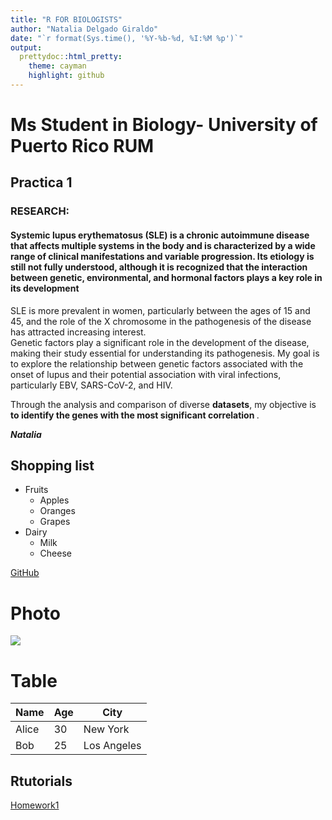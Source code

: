 ```yaml
---
title: "R FOR BIOLOGISTS"
author: "Natalia Delgado Giraldo"
date: "`r format(Sys.time(), '%Y-%b-%d, %I:%M %p')`"
output:
  prettydoc::html_pretty:
    theme: cayman
    highlight: github
---
```




# Ms Student in Biology- University of Puerto Rico RUM

## Practica 1

### RESEARCH:

#### Systemic lupus erythematosus (SLE) is a chronic autoimmune disease that affects multiple systems in the body and is characterized by a wide range of clinical manifestations and variable progression. Its etiology is still not fully understood, although it is recognized that the interaction between genetic, environmental, and hormonal factors plays a key role in its development

SLE is more prevalent in women, particularly between the ages of 15 and 45, and
the role of the X chromosome in the pathogenesis of the disease has attracted
increasing interest.<br>
Genetic factors play a significant role in the development of the disease, making their
study essential for understanding its pathogenesis. My goal is to explore the
relationship between genetic factors associated with the onset of lupus and their
potential association with viral infections, particularly EBV, SARS-CoV-2, and HIV.


Through the analysis and comparison of diverse **datasets**,  my objective is __to identify the genes with the most significant correlation __.

___Natalia___

## Shopping list
- Fruits 
  * Apples 
  * Oranges 
  * Grapes 

- Dairy 
   * Milk 
   * Cheese
   
[GitHub](https://github.com/NATGD-01)
 
# Photo
 ![](C:/Users/Naty/OneDrive - University of Puerto Rico/R FOR BIOLOGISTS/unnamed (2).jpg)

 
# Table

 
 | Name | Age | City        |
 |------|---- |------------ |
 | Alice| 30  | New York    |
 | Bob  | 25  | Los Angeles |
 

## Rtutorials
[Homework1](C:/Users/Naty/OneDrive - University of Puerto Rico/R FOR BIOLOGISTS/R-FOR-BIOLOGISTS-BIOL6994/R-TUTORIALS)
 
 
 